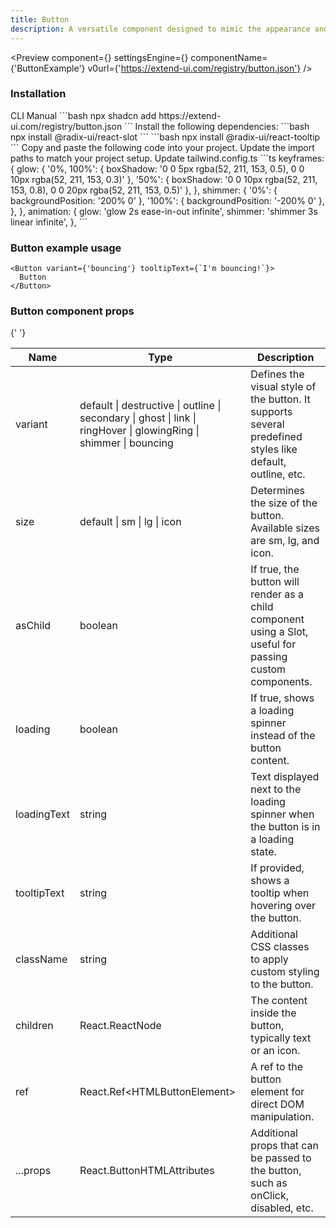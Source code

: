 ```yaml
---
title: Button
description: A versatile component designed to mimic the appearance and functionality of a traditional button, offering a range of customization options for various use cases.
---
```


<Preview
  component={<ButtonExample />}
  settingsEngine={<ButtonSettingsEngine />}
  componentName={'ButtonExample'}
  v0url={'https://extend-ui.com/registry/button.json'}
/>

### Installation

<Tabs defaultValue="cli">
  <TabsList>
    <TabsTrigger value="cli">CLI</TabsTrigger>
    <TabsTrigger value="manual">Manual</TabsTrigger>
  </TabsList>
  <TabsContent value="cli">
    ```bash 
    npx shadcn add https://extend-ui.com/registry/button.json 
    ```
  </TabsContent>
  <TabsContent value="manual">
    <Steps>
      <Step>
          Install the following dependencies: 
        ```bash 
        npx install @radix-ui/react-slot 
        ```
        ```bash 
        npx install @radix-ui/react-tooltip 
        ```
      </Step>
      <Step>
        Copy and paste the following code into your project.
        <ComponentSourceLive componentName={'Button'} />
      </Step>
      <Step>Update the import paths to match your project setup.</Step>
      <Step>
        Update tailwind.config.ts
        ```ts
         keyframes: {
          glow: {
            '0%, 100%': { boxShadow: '0 0 5px rgba(52, 211, 153, 0.5), 0 0 10px rgba(52, 211, 153, 0.3)' },
            '50%': { boxShadow: '0 0 10px rgba(52, 211, 153, 0.8), 0 0 20px rgba(52, 211, 153, 0.5)' },
          },
          shimmer: {
            '0%': { backgroundPosition: '200% 0' },
            '100%': { backgroundPosition: '-200% 0' },
          },
        },
        animation: {
          glow: 'glow 2s ease-in-out infinite',
          shimmer: 'shimmer 3s linear infinite',
        },
        ```
      </Step>
    </Steps>
  </TabsContent>
</Tabs>

### Button example usage

```tsx
<Button variant={'bouncing'} tooltipText={`I'm bouncing!`}>
  Button
</Button>
```

### Button component props

{' '}

<div className="my-6 w-full overflow-x-auto">
  <table className="w-full border-collapse border border-gray-300 bg-white">
    <thead>
      <tr>
        <th>Name</th>
        <th>Type</th>
        <th>Description</th>
      </tr>
    </thead>
    <tbody>
      <tr>
        <td>variant</td>
        <td>
          default | destructive | outline | secondary | ghost | link | ringHover
          | glowingRing | shimmer | bouncing
        </td>
        <td>
          Defines the visual style of the button. It supports several predefined
          styles like default, outline, etc.
        </td>
      </tr>
      <tr>
        <td>size</td>
        <td>default | sm | lg | icon</td>
        <td>
          Determines the size of the button. Available sizes are sm, lg, and
          icon.
        </td>
      </tr>
      <tr>
        <td>asChild</td>
        <td>boolean</td>
        <td>
          If true, the button will render as a child component using a Slot,
          useful for passing custom components.
        </td>
      </tr>
      <tr>
        <td>loading</td>
        <td>boolean</td>
        <td>If true, shows a loading spinner instead of the button content.</td>
      </tr>
      <tr>
        <td>loadingText</td>
        <td>string</td>
        <td>
          Text displayed next to the loading spinner when the button is in a
          loading state.
        </td>
      </tr>
      <tr>
        <td>tooltipText</td>
        <td>string</td>
        <td>If provided, shows a tooltip when hovering over the button.</td>
      </tr>
      <tr>
        <td>className</td>
        <td>string</td>
        <td>Additional CSS classes to apply custom styling to the button.</td>
      </tr>
      <tr>
        <td>children</td>
        <td>React.ReactNode</td>
        <td>The content inside the button, typically text or an icon.</td>
      </tr>
      <tr>
        <td>ref</td>
        <td>React.Ref&lt;HTMLButtonElement&gt;</td>
        <td>A ref to the button element for direct DOM manipulation.</td>
      </tr>
      <tr>
        <td>...props</td>
        <td>React.ButtonHTMLAttributes</td>
        <td>
          Additional props that can be passed to the button, such as onClick,
          disabled, etc.
        </td>
      </tr>
    </tbody>
  </table>
</div>
